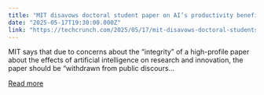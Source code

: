 ```yaml
---
title: "MIT disavows doctoral student paper on AI’s productivity benefits"
date: "2025-05-17T19:30:00.000Z"
link: "https://techcrunch.com/2025/05/17/mit-disavows-doctoral-students-paper-on-ai-productivity-benefits/"
---
```


MIT says that due to concerns about the “integrity” of a high-profile paper about the effects of artificial intelligence on research and innovation, the paper should be “withdrawn from public discours...

[Read more](https://techcrunch.com/2025/05/17/mit-disavows-doctoral-students-paper-on-ai-productivity-benefits/)
